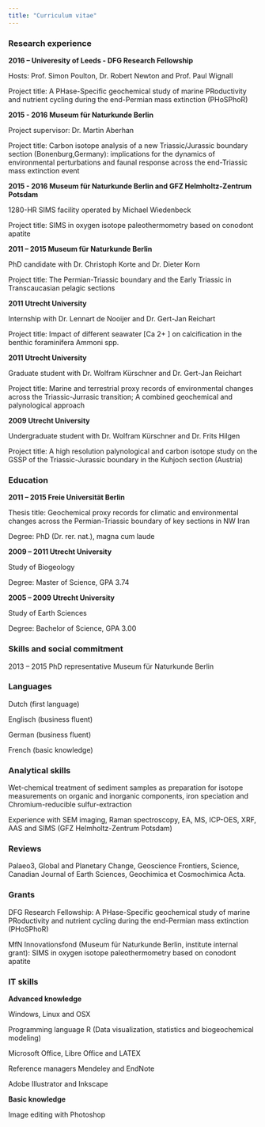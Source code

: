 ```yaml
---
title: "Curriculum vitae"
---
```



### Research experience

**2016 – Univeresity of Leeds - DFG Research Fellowship**

Hosts: Prof. Simon Poulton, Dr. Robert Newton and Prof. Paul Wignall

Project title: A PHase-Specific geochemical study of marine PRoductivity and nutrient cycling during the end-Permian mass extinction (PHoSPhoR)

**2015 - 2016 Museum für Naturkunde Berlin**

Project supervisor: Dr. Martin Aberhan

Project title: Carbon isotope analysis of a new Triassic/Jurassic boundary section (Bonenburg,Germany): implications for the dynamics of environmental perturbations and faunal response across the end-Triassic mass extinction event

**2015 - 2016 Museum für Naturkunde Berlin and GFZ Helmholtz-Zentrum Potsdam**

1280-HR SIMS facility operated by Michael Wiedenbeck

Project title: SIMS in oxygen isotope paleothermometry based on conodont apatite


**2011 – 2015 Museum für Naturkunde Berlin**

PhD candidate with Dr. Christoph Korte and Dr. Dieter Korn

Project title: The Permian-Triassic boundary and the Early Triassic in Transcaucasian pelagic sections


**2011 Utrecht University**

Internship with Dr. Lennart de Nooijer and Dr. Gert-Jan Reichart

Project title: Impact of different seawater [Ca 2+ ] on calcification in the benthic foraminifera Ammoni spp.


**2011 Utrecht University**

Graduate student with Dr. Wolfram Kürschner and Dr. Gert-Jan Reichart

Project title: Marine and terrestrial proxy records of environmental changes across the Triassic-Jurrasic transition; A combined geochemical and
palynological approach


**2009 Utrecht University**

Undergraduate student with Dr. Wolfram Kürschner and Dr. Frits Hilgen

Project title: A high resolution palynological and carbon isotope study on the GSSP of the Triassic-Jurassic boundary in the Kuhjoch section (Austria)


### Education

**2011 – 2015 Freie Universität Berlin**

Thesis title: Geochemical proxy records for climatic and environmental changes across the Permian-Triassic boundary of key sections in NW Iran

Degree: PhD (Dr. rer. nat.), magna cum laude

**2009 – 2011 Utrecht University**

Study of Biogeology

Degree: Master of Science, GPA 3.74

**2005 – 2009 Utrecht University**

Study of Earth Sciences

Degree: Bachelor of Science, GPA 3.00


### Skills and social commitment

2013 – 2015 PhD representative Museum für Naturkunde Berlin

### Languages
Dutch (first language)

Englisch (business fluent)

German (business fluent)

French (basic knowledge)


### Analytical skills 

Wet-chemical treatment of sediment samples as preparation for isotope measurements on organic and inorganic components, iron speciation and
Chromium-reducible sulfur-extraction

Experience with SEM imaging, Raman spectroscopy, EA, MS, ICP-OES, XRF, AAS and SIMS (GFZ Helmholtz-Zentrum Potsdam)

### Reviews 
Palaeo3, Global and Planetary Change, Geoscience Frontiers, Science, Canadian Journal of Earth Sciences, Geochimica et Cosmochimica Acta.

### Grants 

DFG Research Fellowship: A PHase-Specific geochemical study of marine PRoductivity and nutrient cycling during the end-Permian mass extinction (PHoSPhoR)

MfN Innovationsfond (Museum für Naturkunde Berlin, institute internal grant): SIMS in oxygen isotope paleothermometry based on conodont
apatite

### IT skills 
**Advanced knowledge**

Windows, Linux and OSX

Programming language R (Data visualization, statistics and biogeochemical modeling)

Microsoft Office, Libre Office and LATEX

Reference managers Mendeley and EndNote

Adobe Illustrator and Inkscape

**Basic knowledge**

Image editing with Photoshop